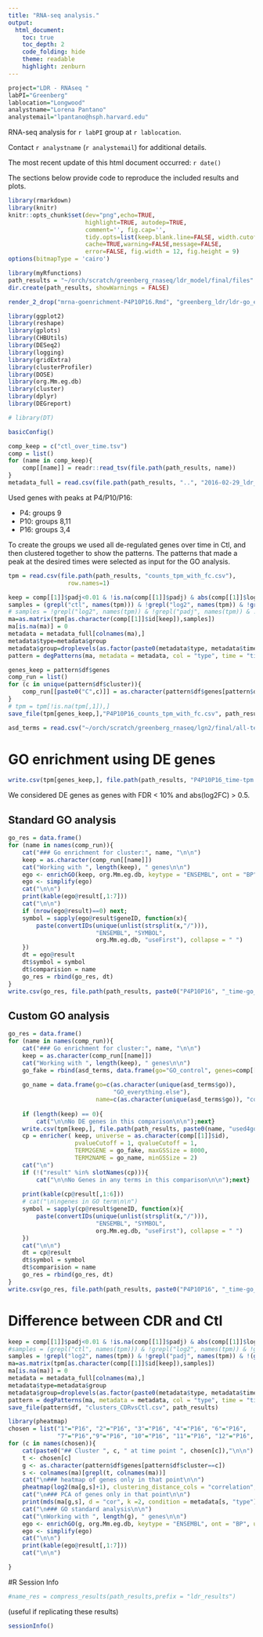 ```yaml
---
title: "RNA-seq analysis."
output:
  html_document:
    toc: true
    toc_depth: 2
    code_folding: hide
    theme: readable
    highlight: zenburn
---
```


```r
project="LDR - RNAseq "
labPI="Greenberg"
lablocation="Longwood"
analystname="Lorena Pantano"
analystemail="lpantano@hsph.harvard.edu"
```

RNA-seq analysis for `r labPI` group at `r lablocation`.  

Contact `r analystname` (`r analystemail`) for additional details.

The most recent update of this html document occurred: `r date()`

The sections below provide code to reproduce the included results and plots. 


```r
library(rmarkdown)
library(knitr)
knitr::opts_chunk$set(dev="png",echo=TRUE,
                      highlight=TRUE, autodep=TRUE,
                      comment='', fig.cap='',
                      tidy.opts=list(keep.blank.line=FALSE, width.cutoff=200),
                      cache=TRUE,warning=FALSE,message=FALSE,
                      error=FALSE, fig.width = 12, fig.height = 9)
options(bitmapType = 'cairo')
```

```r
library(myRfunctions)
path_results = "~/orch/scratch/greenberg_rnaseq/ldr_model/final/files"
dir.create(path_results, showWarnings = FALSE)
```

```r
render_2_drop("mrna-goenrichment-P4P10P16.Rmd", "greenberg_ldr/ldr-go_enrichment-P4P10P16_time")
```

```r
library(ggplot2)
library(reshape)
library(gplots)
library(CHBUtils)
library(DESeq2)
library(logging)
library(gridExtra)
library(clusterProfiler)
library(DOSE)
library(org.Mm.eg.db)
library(cluster)
library(dplyr)
library(DEGreport)

# library(DT)

basicConfig()

comp_keep = c("ctl_over_time.tsv")
comp = list()
for (name in comp_keep){
    comp[[name]] = readr::read_tsv(file.path(path_results, name))
}
metadata_full = read.csv(file.path(path_results, "..", "2016-02-29_ldr_model","project-summary.csv"), row.names="Name")
```

Used genes with peaks at P4/P10/P16: 

* P4: groups 9
* P10: groups 8,11
* P16: groups 3,4

To create the groups we used all de-regulated genes over time in Ctl, and then
clustered together to show the patterns. The patterns that made a peak at the
desired times were selected as input for the GO analysis.

```r

tpm = read.csv(file.path(path_results, "counts_tpm_with_fc.csv"),
                 row.names=1)

keep = comp[[1]]$padj<0.01 & !is.na(comp[[1]]$padj) & abs(comp[[1]]$log2FoldChange) > 2
samples = (grepl("ctl", names(tpm))) & !grepl("log2", names(tpm)) & !grepl("padj", names(tpm))
# samples = !grepl("log2", names(tpm)) & !grepl("padj", names(tpm)) & !(grepl("symbol", names(tpm)))
ma=as.matrix(tpm[as.character(comp[[1]]$id[keep]),samples])
ma[is.na(ma)] = 0
metadata = metadata_full[colnames(ma),]
metadata$type=metadata$group
metadata$group=droplevels(as.factor(paste0(metadata$type, metadata$time)))
pattern = degPatterns(ma, metadata = metadata, col = "type", time = "time", summarize = "group", minc = 15)

genes_keep = pattern$df$genes
comp_run = list()
for (c in unique(pattern$df$cluster)){
    comp_run[[paste0("C",c)]] = as.character(pattern$df$genes[pattern$df$cluster==c])
}
# tpm = tpm[!is.na(tpm[,1]),]
save_file(tpm[genes_keep,],"P4P10P16_counts_tpm_with_fc.csv", path_results)
```


```r
asd_terms = read.csv("~/orch/scratch/greenberg_rnaseq/lgn2/final/all-terms.csv", row.names=1)
```

# GO enrichment using DE genes

```r
write.csv(tpm[genes_keep,], file.path(path_results, "P4P10P16_time-tpm.csv"))
```

We considered DE genes as genes with FDR < 10% and abs(log2FC) > 0.5.

## Standard GO analysis
```r
go_res = data.frame()
for (name in names(comp_run)){
    cat("### Go enrichment for cluster:", name, "\n\n")
    keep = as.character(comp_run[[name]])
    cat("Working with ", length(keep), " genes\n\n")
    ego <- enrichGO(keep, org.Mm.eg.db, keytype = "ENSEMBL", ont = "BP", universe = as.character(comp[[1]]$id))
    ego <- simplify(ego)
    cat("\n\n")
    print(kable(ego@result[,1:7]))
    cat("\n\n")
    if (nrow(ego@result)==0) next;
    symbol = sapply(ego@result$geneID, function(x){
        paste(convertIDs(unique(unlist(strsplit(x,"/"))),
                         "ENSEMBL", "SYMBOL", 
                         org.Mm.eg.db, "useFirst"), collapse = " ")
    })
    dt = ego@result
    dt$symbol = symbol
    dt$comparision = name
    go_res = rbind(go_res, dt)
}
write.csv(go_res, file.path(path_results, paste0("P4P10P16", "_time-go_res_standard.csv")))
```

## Custom GO analysis

```r
go_res = data.frame()
for (name in names(comp_run)){
    cat("### Go enrichment for cluster:", name, "\n\n")
    keep = as.character(comp_run[[name]])
    cat("Working with ", length(keep), " genes\n\n")
    go_fake = rbind(asd_terms, data.frame(go="GO_control", genes=comp[[1]]$id))
    
    go_name = data.frame(go=c(as.character(unique(asd_terms$go)),
                              "GO_everything.else"), 
                         name=c(as.character(unique(asd_terms$go)), "control"))
    
    if (length(keep) == 0){
        cat("\n\nNo DE genes in this comparison\n\n");next}
    write.csv(tpm[keep,], file.path(path_results, paste0(name, "used4go-tpm.csv")))
    cp = enricher( keep, universe = as.character(comp[[1]]$id), 
                   pvalueCutoff = 1, qvalueCutoff = 1, 
                   TERM2GENE = go_fake, maxGSSize = 8000,
                   TERM2NAME = go_name, minGSSize = 2)
    cat("\n")
    if (!("result" %in% slotNames(cp))){
        cat("\n\nNo Genes in any terms in this comparison\n\n");next}
        
    print(kable(cp@result[,1:6]))
    # cat("\n\ngenes in GO term\n\n")
    symbol = sapply(cp@result$geneID, function(x){
        paste(convertIDs(unique(unlist(strsplit(x,"/"))),
                         "ENSEMBL", "SYMBOL", 
                         org.Mm.eg.db, "useFirst"), collapse = " ")
    })
    cat("\n\n")
    dt = cp@result
    dt$symbol = symbol
    dt$comparision = name
    go_res = rbind(go_res, dt)
}
write.csv(go_res, file.path(path_results, paste0("P4P10P16", "_time-go_res.csv")))
```

# Difference between CDR and Ctl

```r
keep = comp[[1]]$padj<0.01 & !is.na(comp[[1]]$padj) & abs(comp[[1]]$log2FoldChange) > 2
#samples = (grepl("ctl", names(tpm))) & !grepl("log2", names(tpm)) & !grepl("padj", names(tpm))
samples = !grepl("log2", names(tpm)) & !grepl("padj", names(tpm)) & !(grepl("symbol", names(tpm)))
ma=as.matrix(tpm[as.character(comp[[1]]$id[keep]),samples])
ma[is.na(ma)] = 0
metadata = metadata_full[colnames(ma),]
metadata$type=metadata$group
metadata$group=droplevels(as.factor(paste0(metadata$type, metadata$time)))
pattern = degPatterns(ma, metadata = metadata, col = "type", time = "time", summarize = "group", minc = 15)
save_file(pattern$df, "clusters_CDRvsCtl.csv", path_results)
```


```r
library(pheatmap)
chosen = list("1"="P16", "2"="P16", "3"="P16", "4"="P16", "6"="P16", 
              "7"="P16","9"="P16", "10"="P16", "11"="P16", "12"="P16", "13"="P16")
for (c in names(chosen)){
    cat(paste0("## Cluster ", c, " at time point ", chosen[c]),"\n\n")
    t <- chosen[c]
    g <- as.character(pattern$df$genes[pattern$df$cluster==c])
    s <- colnames(ma)[grepl(t, colnames(ma))]
    cat("\n### heatmap of genes only in that point\n\n")
    pheatmap(log2(ma[g,s]+1), clustering_distance_cols = "correlation", clustering_method = "ward.D2", show_rownames = FALSE, annotation = metadata[,c("type", "time")], main = c)
    cat("\n### PCA of genes only in that point\n\n")
    print(mds(ma[g,s], d = "cor", k =2, condition = metadata[s, "type"]) + ggtitle(c))
    cat("\n### GO standard analysis\n\n")
    cat("\nWorking with ", length(g), " genes\n\n")
    ego <- enrichGO(g, org.Mm.eg.db, keytype = "ENSEMBL", ont = "BP", universe = as.character(comp[[1]]$id))
    ego <- simplify(ego)
    cat("\n\n")
    print(kable(ego@result[,1:7]))
    cat("\n\n")

}
```


#R Session Info

```r
#name_res = compress_results(path_results,prefix = "ldr_results")
```

(useful if replicating these results)

```r
sessionInfo()
```
